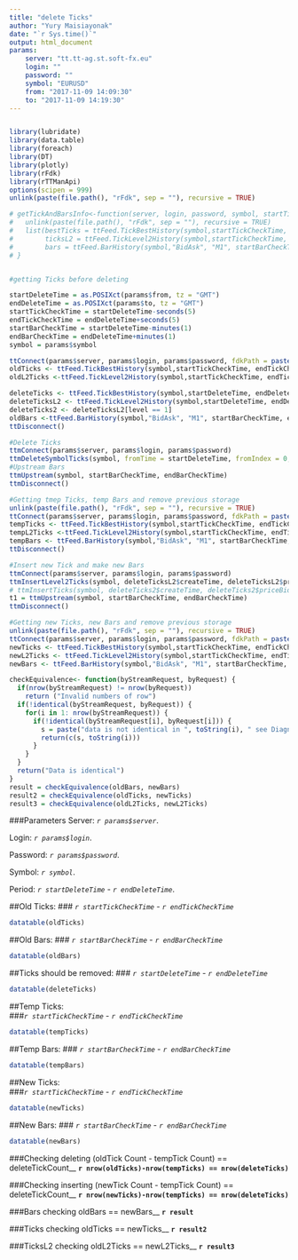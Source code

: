 ```yaml
---
title: "delete Ticks"
author: "Yury Maisiayonak"
date: "`r Sys.time()`"
output: html_document
params: 
    server: "tt.tt-ag.st.soft-fx.eu"
    login: ""
    password: ""
    symbol: "EURUSD"
    from: "2017-11-09 14:09:30"
    to: "2017-11-09 14:19:30"
---
```

```r
```

```r
library(lubridate) 
library(data.table) 
library(foreach) 
library(DT) 
library(plotly) 
library(rFdk)
library(rTTManApi)
options(scipen = 999)
unlink(paste(file.path(), "rFdk", sep = ""), recursive = TRUE)

# getTickAndBarsInfo<-function(server, login, password, symbol, startTime, endTime, depth, barsType = "BidAsk", period = "M1", ){
#   unlink(paste(file.path(), "rFdk", sep = ""), recursive = TRUE)
#   list(bestTicks = ttFeed.TickBestHistory(symbol,startTickCheckTime, endTickCheckTime),
#        ticksL2 = ttFeed.TickLevel2History(symbol,startTickCheckTime, endTickCheckTime,350),
#        bars = ttFeed.BarHistory(symbol,"BidAsk", "M1", startBarCheckTime, endBarCheckTime))
# }


#getting Ticks before deleting

startDeleteTime = as.POSIXct(params$from, tz = "GMT")
endDeleteTime = as.POSIXct(params$to, tz = "GMT")
startTickCheckTime = startDeleteTime-seconds(5)
endTickCheckTime = endDeleteTime+seconds(5)
startBarCheckTime = startDeleteTime-minutes(1)
endBarCheckTime = endDeleteTime+minutes(1)
symbol = params$symbol

ttConnect(params$server, params$login, params$password, fdkPath = paste(file.path(), "rFdk", sep = ""))
oldTicks <- ttFeed.TickBestHistory(symbol,startTickCheckTime, endTickCheckTime)
oldL2Ticks <-ttFeed.TickLevel2History(symbol,startTickCheckTime, endTickCheckTime,350)

deleteTicks <- ttFeed.TickBestHistory(symbol,startDeleteTime, endDeleteTime)
deleteTicksL2 <- ttFeed.TickLevel2History(symbol,startDeleteTime, endDeleteTime, 350)
deleteTicks2 <- deleteTicksL2[level == 1]
oldBars <-ttFeed.BarHistory(symbol,"BidAsk", "M1", startBarCheckTime, endBarCheckTime)
ttDisconnect()

#Delete Ticks
ttmConnect(params$server, params$login, params$password)
ttmDeleteSymbolTicks(symbol, fromTime = startDeleteTime, fromIndex = 0, toTime = endDeleteTime, toIndex = 0)
#Upstream Bars
ttmUpstream(symbol, startBarCheckTime, endBarCheckTime)
ttmDisconnect()

#Getting tmep Ticks, temp Bars and remove previous storage
unlink(paste(file.path(), "rFdk", sep = ""), recursive = TRUE)
ttConnect(params$server, params$login, params$password, fdkPath = paste(file.path(), "rFdk", sep = ""))
tempTicks <- ttFeed.TickBestHistory(symbol,startTickCheckTime, endTickCheckTime)
tempL2Ticks <-ttFeed.TickLevel2History(symbol,startTickCheckTime, endTickCheckTime,350)
tempBars <- ttFeed.BarHistory(symbol,"BidAsk", "M1", startBarCheckTime, endBarCheckTime)
ttDisconnect()

#Insert new Tick and make new Bars
ttmConnect(params$server, params$login, params$password)
ttmInsertLevel2Ticks(symbol, deleteTicksL2$createTime, deleteTicksL2$priceBid, deleteTicksL2$volumeBid, deleteTicksL2$priceAsk, deleteTicksL2$volumeAsk, deleteTicksL2$level)
# ttmInsertTicks(symbol, deleteTicks2$createTime, deleteTicks2$priceBid, deleteTicks2$volumeBid, deleteTicks2$priceAsk, deleteTicks2$volumeAsk)
t1 = ttmUpstream(symbol, startBarCheckTime, endBarCheckTime)
ttmDisconnect()

#Getting new Ticks, new Bars and remove previous storage
unlink(paste(file.path(), "rFdk", sep = ""), recursive = TRUE)
ttConnect(params$server, params$login, params$password, fdkPath = paste(file.path(), "rFdk", sep = ""))
newTicks <- ttFeed.TickBestHistory(symbol,startTickCheckTime, endTickCheckTime)
newL2Ticks <- ttFeed.TickLevel2History(symbol,startTickCheckTime, endTickCheckTime,350)
newBars <- ttFeed.BarHistory(symbol,"BidAsk", "M1", startBarCheckTime, endBarCheckTime)

checkEquivalence<- function(byStreamRequest, byRequest) {
  if(nrow(byStreamRequest) != nrow(byRequest))
    return ("Invalid numbers of row")
  if(!identical(byStreamRequest, byRequest)) {
    for(i in 1: nrow(byStreamRequest)) {
      if(!identical(byStreamRequest[i], byRequest[i])) {
        s = paste("data is not identical in ", toString(i), " see Diagnostic")
        return(c(s, toString(i)))
      }
    }
  }
  return("Data is identical")
}
result = checkEquivalence(oldBars, newBars)
result2 = checkEquivalence(oldTicks, newTicks)
result3 = checkEquivalence(oldL2Ticks, newL2Ticks)
```

###Parameters
Server: _`r params$server`_.

Login: _`r params$login`_.

Password: _`r params$password`_.

Symbol: _`r symbol`_.

Period: _`r startDeleteTime`_ - _`r endDeleteTime`_.

##Old Ticks: 
### _`r startTickCheckTime`_ - _`r endTickCheckTime`_
```r
datatable(oldTicks)
```

##Old Bars: 
### _`r startBarCheckTime`_ - _`r endBarCheckTime`_
```r
datatable(oldBars)
```

##Ticks should be removed: 
### _`r startDeleteTime`_ - _`r endDeleteTime`_
```r
datatable(deleteTicks)
```

##Temp Ticks:  
###_`r startTickCheckTime`_ - _`r endTickCheckTime`_
```r
datatable(tempTicks)
```

##Temp Bars: 
### _`r startBarCheckTime`_ - _`r endBarCheckTime`_
```r
datatable(tempBars)
```

##New Ticks:  
###_`r startTickCheckTime`_ - _`r endTickCheckTime`_
```r
datatable(newTicks)
```

##New Bars: 
### _`r startBarCheckTime`_ - _`r endBarCheckTime`_
```r
datatable(newBars)
```

###Checking deleting
  (oldTick Count - tempTick Count) == deleteTickCount__ **`r nrow(oldTicks)-nrow(tempTicks) == nrow(deleteTicks)`**

###Checking inserting
  (newTick Count - tempTick Count) == deleteTickCount__ **`r nrow(newTicks)-nrow(tempTicks) == nrow(deleteTicks)`**

###Bars checking
  oldBars == newBars__ **`r result`**
  
###Ticks checking
  oldTicks == newTicks__ **`r result2`**

###TicksL2 checking
  oldL2Ticks == newL2Ticks__ **`r result3`**
  
  